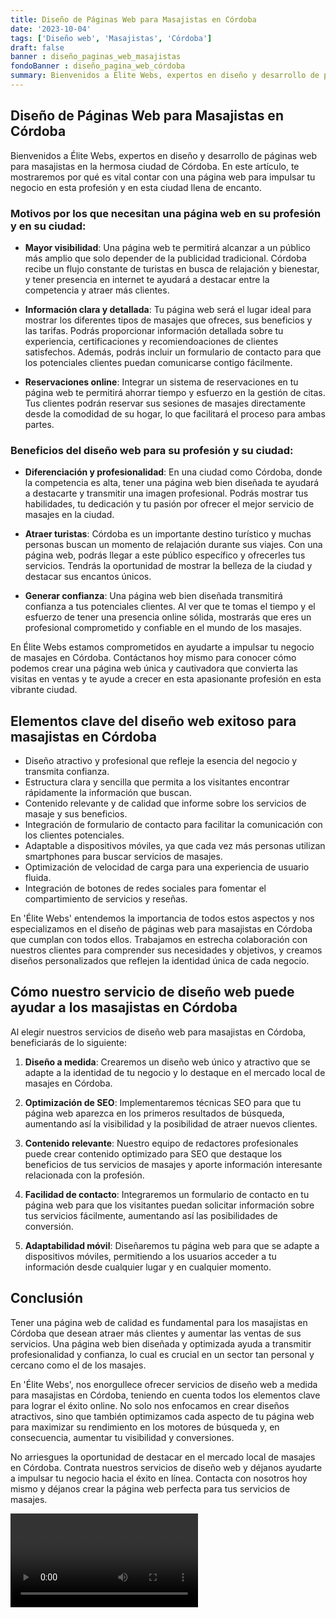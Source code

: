 ```yaml
---
title: Diseño de Páginas Web para Masajistas en Córdoba
date: '2023-10-04'
tags: ['Diseño web', 'Masajistas', 'Córdoba']
draft: false
banner : diseño_paginas_web_masajistas
fondoBanner : diseño_pagina_web_córdoba
summary: Bienvenidos a Élite Webs, expertos en diseño y desarrollo de páginas web para masajistas en la hermosa ciudad de Córdoba. En este artículo, te mostraremos por qué es vital contar con una página web para impulsar tu negocio en esta profesión y en esta ciudad llena de encanto.
---
```


## Diseño de Páginas Web para Masajistas en Córdoba

Bienvenidos a Élite Webs, expertos en diseño y desarrollo de páginas web para masajistas en la hermosa ciudad de Córdoba. En este artículo, te mostraremos por qué es vital contar con una página web para impulsar tu negocio en esta profesión y en esta ciudad llena de encanto.

### Motivos por los que necesitan una página web en su profesión y en su ciudad:

- **Mayor visibilidad**: Una página web te permitirá alcanzar a un público más amplio que solo depender de la publicidad tradicional. Córdoba recibe un flujo constante de turistas en busca de relajación y bienestar, y tener presencia en internet te ayudará a destacar entre la competencia y atraer más clientes.

- **Información clara y detallada**: Tu página web será el lugar ideal para mostrar los diferentes tipos de masajes que ofreces, sus beneficios y las tarifas. Podrás proporcionar información detallada sobre tu experiencia, certificaciones y recomiendoaciones de clientes satisfechos. Además, podrás incluir un formulario de contacto para que los potenciales clientes puedan comunicarse contigo fácilmente.

- **Reservaciones online**: Integrar un sistema de reservaciones en tu página web te permitirá ahorrar tiempo y esfuerzo en la gestión de citas. Tus clientes podrán reservar sus sesiones de masajes directamente desde la comodidad de su hogar, lo que facilitará el proceso para ambas partes.

### Beneficios del diseño web para su profesión y su ciudad:

- **Diferenciación y profesionalidad**: En una ciudad como Córdoba, donde la competencia es alta, tener una página web bien diseñada te ayudará a destacarte y transmitir una imagen profesional. Podrás mostrar tus habilidades, tu dedicación y tu pasión por ofrecer el mejor servicio de masajes en la ciudad.

- **Atraer turistas**: Córdoba es un importante destino turístico y muchas personas buscan un momento de relajación durante sus viajes. Con una página web, podrás llegar a este público específico y ofrecerles tus servicios. Tendrás la oportunidad de mostrar la belleza de la ciudad y destacar sus encantos únicos.

- **Generar confianza**: Una página web bien diseñada transmitirá confianza a tus potenciales clientes. Al ver que te tomas el tiempo y el esfuerzo de tener una presencia online sólida, mostrarás que eres un profesional comprometido y confiable en el mundo de los masajes.

En Élite Webs estamos comprometidos en ayudarte a impulsar tu negocio de masajes en Córdoba. Contáctanos hoy mismo para conocer cómo podemos crear una página web única y cautivadora que convierta las visitas en ventas y te ayude a crecer en esta apasionante profesión en esta vibrante ciudad.

<GifSeo />

<Cta />

## Elementos clave del diseño web exitoso para masajistas en Córdoba

- Diseño atractivo y profesional que refleje la esencia del negocio y transmita confianza.
- Estructura clara y sencilla que permita a los visitantes encontrar rápidamente la información que buscan.
- Contenido relevante y de calidad que informe sobre los servicios de masaje y sus beneficios.
- Integración de formulario de contacto para facilitar la comunicación con los clientes potenciales.
- Adaptable a dispositivos móviles, ya que cada vez más personas utilizan smartphones para buscar servicios de masajes.
- Optimización de velocidad de carga para una experiencia de usuario fluida.
- Integración de botones de redes sociales para fomentar el compartimiento de servicios y reseñas.

En 'Élite Webs' entendemos la importancia de todos estos aspectos y nos especializamos en el diseño de páginas web para masajistas en Córdoba que cumplan con todos ellos. Trabajamos en estrecha colaboración con nuestros clientes para comprender sus necesidades y objetivos, y creamos diseños personalizados que reflejen la identidad única de cada negocio.

## Cómo nuestro servicio de diseño web puede ayudar a los masajistas en Córdoba

Al elegir nuestros servicios de diseño web para masajistas en Córdoba, beneficiarás de lo siguiente:

1. **Diseño a medida**: Crearemos un diseño web único y atractivo que se adapte a la identidad de tu negocio y lo destaque en el mercado local de masajes en Córdoba.

2. **Optimización de SEO**: Implementaremos técnicas SEO para que tu página web aparezca en los primeros resultados de búsqueda, aumentando así la visibilidad y la posibilidad de atraer nuevos clientes.

3. **Contenido relevante**: Nuestro equipo de redactores profesionales puede crear contenido optimizado para SEO que destaque los beneficios de tus servicios de masajes y aporte información interesante relacionada con la profesión.

4. **Facilidad de contacto**: Integraremos un formulario de contacto en tu página web para que los visitantes puedan solicitar información sobre tus servicios fácilmente, aumentando así las posibilidades de conversión.

5. **Adaptabilidad móvil**: Diseñaremos tu página web para que se adapte a dispositivos móviles, permitiendo a los usuarios acceder a tu información desde cualquier lugar y en cualquier momento.

## Conclusión

Tener una página web de calidad es fundamental para los masajistas en Córdoba que desean atraer más clientes y aumentar las ventas de sus servicios. Una página web bien diseñada y optimizada ayuda a transmitir profesionalidad y confianza, lo cual es crucial en un sector tan personal y cercano como el de los masajes.

En 'Élite Webs', nos enorgullece ofrecer servicios de diseño web a medida para masajistas en Córdoba, teniendo en cuenta todos los elementos clave para lograr el éxito online. No solo nos enfocamos en crear diseños atractivos, sino que también optimizamos cada aspecto de tu página web para maximizar su rendimiento en los motores de búsqueda y, en consecuencia, aumentar tu visibilidad y conversiones.

No arriesgues la oportunidad de destacar en el mercado local de masajes en Córdoba. Contrata nuestros servicios de diseño web y déjanos ayudarte a impulsar tu negocio hacia el éxito en línea. Contacta con nosotros hoy mismo y déjanos crear la página web perfecta para tus servicios de masajes.

<Video />

<CtaBot job='Masajistas' city='Córdoba'/>

<Gmaps query='Córdoba+españa+maps' />